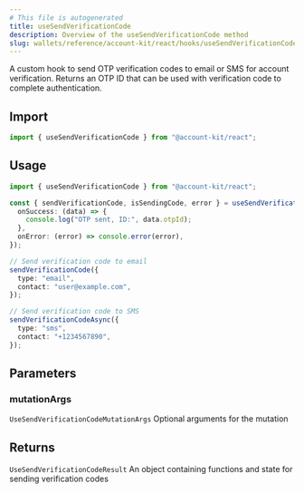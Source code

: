 ```yaml
---
# This file is autogenerated
title: useSendVerificationCode
description: Overview of the useSendVerificationCode method
slug: wallets/reference/account-kit/react/hooks/useSendVerificationCode
---
```


A custom hook to send OTP verification codes to email or SMS for account verification.
Returns an OTP ID that can be used with verification code to complete authentication.

## Import

```ts
import { useSendVerificationCode } from "@account-kit/react";
```

## Usage

```ts twoslash
import { useSendVerificationCode } from "@account-kit/react";

const { sendVerificationCode, isSendingCode, error } = useSendVerificationCode({
  onSuccess: (data) => {
    console.log("OTP sent, ID:", data.otpId);
  },
  onError: (error) => console.error(error),
});

// Send verification code to email
sendVerificationCode({
  type: "email",
  contact: "user@example.com",
});

// Send verification code to SMS
sendVerificationCodeAsync({
  type: "sms",
  contact: "+1234567890",
});
```

## Parameters

### mutationArgs

`UseSendVerificationCodeMutationArgs`
Optional arguments for the mutation

## Returns

`UseSendVerificationCodeResult`
An object containing functions and state for sending verification codes
